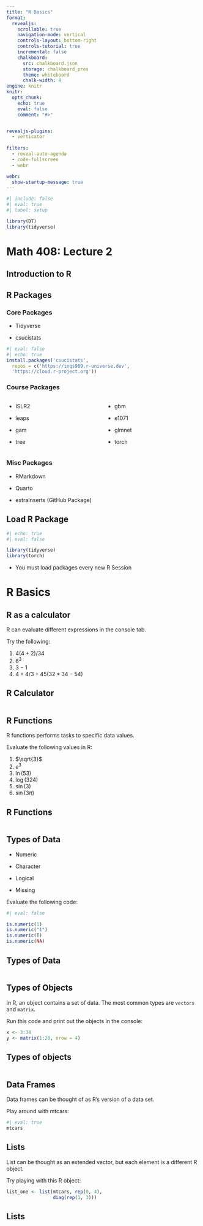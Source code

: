```yaml
---
title: "R Basics"
format:
  revealjs:
    scrollable: true
    navigation-mode: vertical
    controls-layout: bottom-right
    controls-tutorial: true
    incremental: false 
    chalkboard:
      src: chalkboard.json
      storage: chalkboard_pres
      theme: whiteboard
      chalk-width: 4
engine: knitr
knitr:
  opts_chunk: 
    echo: true
    eval: false
    comment: "#>" 


revealjs-plugins:
  - verticator
  
filters: 
  - reveal-auto-agenda
  - code-fullscreen
  - webr

webr: 
  show-startup-message: true
---
```


```r
#| include: false
#| eval: true
#| label: setup

library(DT)
library(tidyverse)
```

# Math 408: Lecture 2

## Introduction to R

## R Packages


::: panel-tabset

### Core Packages

-   Tidyverse

-   csucistats

```r
#| eval: false
#| echo: true
install.packages('csucistats', 
  repos = c('https://inqs909.r-universe.dev', 
  'https://cloud.r-project.org'))
```

### Course Packages


::: columns

::: column

- ISLR2

- leaps

- gam

- tree


:::

::: column

- gbm

- e1071

- glmnet

- torch

:::

:::

### Misc Packages

- RMarkdown

- Quarto

- extraInserts (GitHub Package)

:::

## Load R Package

```r
#| echo: true
#| eval: false

library(tidyverse)
library(torch)
```


- You must load packages every new R Session

# R Basics

## R as a calculator

R can evaluate different expressions in the console tab.

Try the following:

1.  $4(4+2)/34$
2.  $6^3$
3.  $3-1$
4.  $4+4/3+45(32*34-54)$

## R Calculator

```webr-r

```

## R Functions

R functions performs tasks to specific data values.

Evaluate the following values in R:

1.  $\sqrt{3}$
2.  $e^3$
3.  $\ln(53)$
4.  $\log(324)$
5.  $\sin(3)$
6.  $\sin(3\pi)$

## R Functions

```webr-r

```

## Types of Data

-   Numeric

-   Character

-   Logical

-   Missing

Evaluate the following code:

```r
#| eval: false

is.numeric(1)
is.numeric("1")
is.numeric(T)
is.numeric(NA)

```

## Types of Data

```webr-r

```


## Types of Objects

In R, an object contains a set of data. The most common types are `vectors` and `matrix`.

Run this code and print out the objects in the console:

```r
x <- 3:34
y <- matrix(1:20, nrow = 4)
```

## Types of objects

```webr-r

```


## Data Frames

Data frames can be thought of as R's version of a data set.

Play around with mtcars:

```r
#| eval: true
mtcars 
```

## Lists

List can be thought as an extended vector, but each element is a different R object.

Try playing with this R object:

```r
list_one <- list(mtcars, rep(0, 4),
                 diag(rep(1, 3)))
```

## Lists

```webr-r

```

